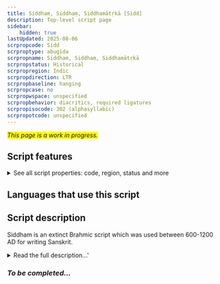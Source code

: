 ```yaml
---
title: Siddham, Siddhaṃ, Siddhamātṛkā [Sidd]
description: Top-level script page
sidebar:
    hidden: true
lastUpdated: 2025-08-06
scrpropcode: Sidd
scrproptype: abugida
scrpropname: Siddham, Siddhaṃ, Siddhamātṛkā
scrpropstatus: Historical
scrpropregion: Indic
scrpropdirection: LTR
scrpropbaseline: hanging
scrpropcase: no
scrpropwspace: unspecified
scrpropbehavior: diacritics, required ligatures
scrpropisocode: 302 (alphasyllabic)
scrpropotcode: unspecified
---
```


<span style='background-color:yellow'>_This page is a work in progress._</span>


## Script features

<details>
<summary> See all script properties: code, region, status and more</summary>
<ScriptInfo />
</details>

## Languages that use this script

<WsList script='Sidd' wsMax='5' />

## Script description

Siddham is an extinct Brahmic script which was used between 600-1200 AD for writing Sanskrit.

<details><summary>Read the full description...'</summary>_Not yet available._</details>

### _To be completed..._

